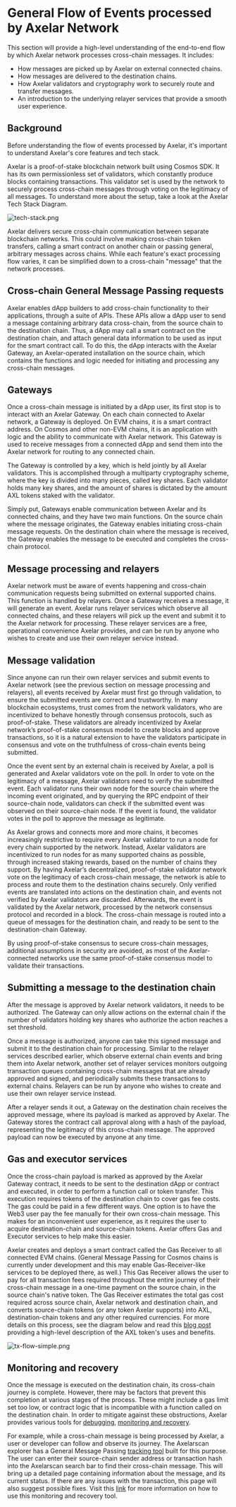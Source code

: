 # General Flow of Events processed by Axelar Network

This section will provide a high-level understanding of the end-to-end flow by which Axelar network processes cross-chain messages. It includes: 
- How messages are picked up by Axelar on external connected chains. 
- How messages are delivered to the destination chains.
- How Axelar validators and cryptography work to securely route and transfer messages.
- An introduction to the underlying relayer services that provide a smooth user experience.

## Background

Before understanding the flow of events processed by Axelar, it's important to understand Axelar's core features and tech stack.

Axelar is a proof-of-stake blockchain network built using Cosmos SDK. It has its own permissionless set of validators, which constantly produce blocks containing transactions. This validator set is used by the network to securely process cross-chain messages through voting on the legitimacy of all messages. To understand more about the setup, take a look at the Axelar Tech Stack Diagram.

![tech-stack.png](/images/learn-tech-stack.jpg)

Axelar delivers secure cross-chain communication between separate blockchain networks. This could involve making cross-chain token transfers, calling a smart contract on another chain or passing general, arbitrary messages across chains. While each feature's exact processing flow varies, it can be simplified down to a cross-chain "message" that the network processes.

## Cross-chain General Message Passing requests

Axelar enables dApp builders to add cross-chain functionality to their applications, through a suite of APIs. These APIs allow a dApp user to send a message containing arbitrary data cross-chain, from the source chain to the destination chain. Thus, a dApp may call a smart contract on the destination chain, and attach general data information to be used as input for the smart contract call. To do this, the dApp interacts with the Axelar Gateway, an Axelar-operated installation on the source chain, which contains the functions and logic needed for initiating and processing any cross-chain messages. 

## Gateways

Once a cross-chain message is initiated by a dApp user, its first stop is to interact with an Axelar Gateway. On each chain connected to Axelar network, a Gateway is deployed. On EVM chains, it is a smart contract address. On Cosmos and other non-EVM chains, it is an application with logic and the ability to communicate with Axelar network. This Gateway is used to receive messages from a connected dApp and send them into the Axelar network for routing to any connected chain. 

The Gateway is controlled by a key, which is held jointly by all Axelar validators. This is accomplished through a multiparty cryptography scheme, where the key is divided into many pieces, called key shares. Each validator holds many key shares, and the amount of shares is dictated by the amount AXL tokens staked with the validator. 

Simply put, Gateways enable communication between Axelar and its connected chains, and they have two main functions. On the source chain where the message originates, the Gateway enables initiating cross-chain message requests. On the destination chain where the message is received, the Gateway enables the message to be executed and completes the cross-chain protocol.


## Message processing and relayers

Axelar network must be aware of events happening and cross-chain communication requests being submitted on external supported chains. This function is handled by relayers. Once a Gateway receives a message, it will generate an event. Axelar runs relayer services which observe all connected chains, and these relayers will pick up the event and submit it to the Axelar network for processing. These relayer services are a free, operational convenience Axelar provides, and can be run by anyone who wishes to create and use their own relayer service instead.

## Message validation

Since anyone can run their own relayer services and submit events to Axelar network (see the previous section on message processing and relayers), all events received by Axelar must first go through validation, to ensure the submitted events are correct and trustworthy. In many blockchain ecosystems, trust comes from the network validators, who are incentivized to behave honestly through consensus protocols, such as proof-of-stake. These validators are already incentivized by Axelar network’s proof-of-stake consensus model to create blocks and approve transactions, so it is a natural extension to have the validators participate in consensus and vote on the truthfulness of cross-chain events being submitted.

Once the event sent by an external chain is received by Axelar, a poll is generated and Axelar validators vote on the poll. In order to vote on the legitimacy of a message, Axelar validators need to verify the submitted event. Each validator runs their own node for the source chain where the incoming event originated, and by querying the RPC endpoint of their source-chain node, validators can check if the submitted event was observed on their source-chain node. If the event is found, the validator votes in the poll to approve the message as legitimate. 

As Axelar grows and connects more and more chains, it becomes increasingly restrictive to require every Axelar validator to run a node for every chain supported by the network. Instead, Axelar validators are incentivized to run nodes for as many supported chains as possible, through increased staking rewards, based on the number of chains they support. By having Axelar’s decentralized, proof-of-stake validator network vote on the legitimacy of each cross-chain message, the network is able to process and route them to the destination chains securely. Only verified events are translated into actions on the destination chain, and events not verified by Axelar validators are discarded. Afterwards, the event is validated by the Axelar network, processed by the network consensus protocol and recorded in a block. The cross-chain message is routed into a queue of messages for the destination chain, and ready to be sent to the destination-chain Gateway. 

By using proof-of-stake consensus to secure cross-chain messages, additional assumptions in security are avoided, as most of the Axelar-connected networks use the same proof-of-stake consensus model to validate their transactions. 

## Submitting a message to the destination chain

After the message is approved by Axelar network validators, it needs to be authorized. The Gateway can only allow actions on the external chain if the number of validators holding key shares who authorize the action reaches a set threshold. 

Once a message is authorized, anyone can take this signed message and submit it to the destination chain for processing. Similar to the relayer services described earlier, which observe external chain events and bring them into Axelar network, another set of relayer services monitors outgoing transaction queues containing cross-chain messages that are already approved and signed, and periodically submits these transactions to external chains. Relayers can be run by anyone who wishes to create and use their own relayer service instead. 

After a relayer sends it out, a Gateway on the destination chain receives the approved message, where its payload is marked as approved by Axelar. The Gateway stores the contract call approval along with a hash of the payload, representing the legitimacy of this cross-chain message. The approved payload can now be executed by anyone at any time. 

## Gas and executor services

Once the cross-chain payload is marked as approved by the Axelar Gateway contract, it needs to be sent to the destination dApp or contract and executed, in order to perform a function call or token transfer. This execution requires tokens of the destination chain to cover gas fee costs. The gas could be paid in a few different ways. One option is to have the Web3 user pay the fee manually for their own cross-chain message. This makes for an inconvenient user experience, as it requires the user to acquire destination-chain and source-chain tokens. Axelar offers Gas and Executor services to help make this easier.

Axelar creates and deploys a smart contract called the Gas Receiver to all connected EVM chains. (General Message Passing for Cosmos chains is currently under development and this may enable Gas-Receiver-like services to be deployed there, as well.) This Gas Receiver allows the user to pay for all transaction fees required throughout the entire journey of their cross-chain message in a one-time payment on the source chain, in the source chain's native token. The Gas Receiver estimates the total gas cost required across source chain, Axelar network and destination chain, and converts source-chain tokens (or any token Axelar supports) into AXL, destination-chain tokens and any other required currencies. For more details on this process, see the diagram below and read this [blog post](https://medium.com/@axelar-foundation/the-axl-token-the-cross-chain-future-3dee3dc45e95) providing a high-level description of the AXL token's uses and benefits. 

![tx-flow-simple.png](/images/learn-tx-flow-simple.jpg)


## Monitoring and recovery

Once the message is executed on the destination chain, its cross-chain journey is complete. However, there may be factors that prevent this completion at various stages of the process. These might include a gas limit set too low, or contract logic that is incompatible with a function called on the destination chain. In order to mitigate against these obstructions, Axelar provides various tools for [debugging](/dev/general-message-passing/debug/error-debugging/), [monitoring and recovery](/dev/general-message-passing/monitoring/). 

For example, while a cross-chain message is being processed by Axelar, a user or developer can follow and observe its journey. The Axelarscan explorer has a General Message Passing [tracking tool](https://testnet.axelarscan.io/gmp/search) built for this purpose. The user can enter their source-chain sender address or transaction hash into the Axelarscan search bar to find their cross-chain message. This will bring up a detailed page containing information about the message, and its current status. If there are any issues with the transaction, this page will also suggest possible fixes. Visit this [link](/dev/general-message-passing/monitoring/) for more information on how to use this monitoring and recovery tool.




